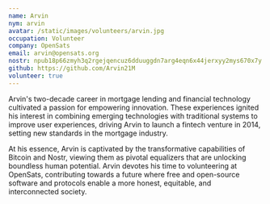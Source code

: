 ```yaml
---
name: Arvin
nym: arvin
avatar: /static/images/volunteers/arvin.jpg
occupation: Volunteer
company: OpenSats
email: arvin@opensats.org
nostr: npub18p66zmyh3q2rgejqencuz6dduuggdn7arg4eqn6x44jerxyy2mys670x7y
github: https://github.com/Arvin21M
volunteer: true
---
```


Arvin's two-decade career in mortgage lending and financial technology
cultivated a passion for empowering innovation. These experiences ignited his
interest in combining emerging technologies with traditional systems to improve
user experiences, driving Arvin to launch a fintech venture in
2014, setting new standards in the mortgage industry.

At his essence, Arvin is captivated by the transformative capabilities of
Bitcoin and Nostr, viewing them as pivotal equalizers that are unlocking
boundless human potential. Arvin devotes his time to volunteering at OpenSats,
contributing towards a future where free and open-source software and protocols
enable a more honest, equitable, and interconnected society.
